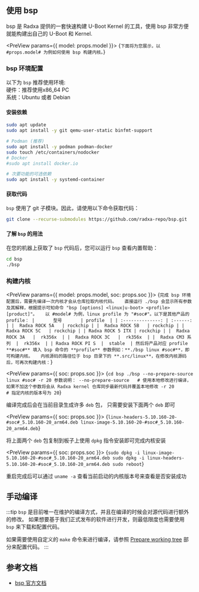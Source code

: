 
## 使用 bsp

bsp 是 Radxa 提供的一套快速构建 U-Boot Kernel 的工具，使用 bsp 非常方便就能构建出自己的 U-Boot 和 Kernel.

<PreView params={{ model: props.model }}>
  {`
    下面将为您展示，以 #props.model# 为例如何使用 bsp 构建内核。
`}
</PreView>

### bsp 环境配置

以下为 `bsp` 推荐使用环境:  
硬件：推荐使用x86_64 PC  
系统：Ubuntu 或者 Debian

#### 安装依赖

```bash
sudo apt update
sudo apt install -y git qemu-user-static binfmt-support

# Podman (推荐)
sudo apt install -y podman podman-docker
sudo touch /etc/containers/nodocker
# Docker
#sudo apt install docker.io

# 次要功能的可选依赖
sudo apt install -y systemd-container
```

#### 获取代码

`bsp` 使用了 git 子模块。因此，请使用以下命令获取代码：

```bash
git clone --recurse-submodules https://github.com/radxa-repo/bsp.git
```

#### 了解 `bsp` 的用法

在您的机器上获取了 `bsp` 代码后，您可以运行 `bsp` 查看内置帮助：

```bash
cd bsp
./bsp
```

### 构建内核

<PreView params={{ model: props.model, soc: props.soc }}>
  {`
完成 bsp 环境配置后，需要先编译一次内核才会从仓库拉取内核代码。  
直接运行 ./bsp 会显示所有参数及其解释，根据提示可知命令 "bsp [options] <linux|u-boot> <profile> [product]"。  
以 #model# 为例，linux profile 为 "#soc#"。以下是其他产品的 profile：
|       型号       | profile  |
| :--------------: | :------: |
|  Radxa ROCK 5A   | rockchip |
|  Radxa ROCK 5B   | rockchip |
|  Radxa ROCK 5C   | rockchip |
| Radxa ROCK 5 ITX | rockchip |
|  Radxa ROCK 3A   |  rk356x  |
|  Radxa ROCK 3C   |  rk356x  |
|  Radxa CM3 系列  |  rk356x  |
| Radxa ROCK PI S  |  stable  |
然后将产品对应 profile **#soc#** 填入 bsp 命令的 **profile** 参数例如：**./bsp linux #soc#**，即可构建内核。  
内核源码的路径位于 bsp 目录下的 **.src/linux**，在修改内核源码后，可再次构建内核：
`}
</PreView>

<PreView params={{ soc: props.soc }}>
  {`
    cd bsp
    ./bsp --no-prepare-source linux #soc# -r 20
    参数说明：
    --no-prepare-source   # 使用本地修改进行编译，如果不加这个参数将会从 Radxa kernel 仓库同步最新代码并覆盖本地修改
    -r 20                 # 指定内核的版本号为 20
`}
</PreView>

编译完成后会在当前目录生成许多 `deb` 包， 只需要安装下面两个 `deb` 即可

<PreView params={{ soc: props.soc }}>
  {`
    linux-headers-5.10.160-20-#soc#_5.10.160-20_arm64.deb
    linux-image-5.10.160-20-#soc#_5.10.160-20_arm64.deb
`}
</PreView>

将上面两个 `deb` 包复制到板子上使用 `dpkg` 指令安装即可完成内核安装

<PreView params={{ soc: props.soc }}>
  {`
    sudo dpkg -i linux-image-5.10.160-20-#soc#_5.10.160-20_arm64.deb
    sudo dpkg -i linux-headers-5.10.160-20-#soc#_5.10.160-20_arm64.deb
    sudo reboot
`}
</PreView>

重启完成后可以通过 `uname -a` 查看当前启动的内核版本号来查看是否安装成功

## 手动编译

:::tip
`bsp` 是目前唯一在维护的编译方式，并且在编译的时候会对源代码进行额外的修改。
如果想要基于我们正式发布的软件进行开发，则最低限度也需要使用 `bsp` 来下载和配置代码。

如果需要使用自定义的 `make` 命令来进行编译，请参照 [Prepare working tree](https://radxa-repo.github.io/bsp/dev_flow.html#prepare-working-tree) 部分来配置代码。
:::

## 参考文档

- [bsp 官方文档](https://radxa-repo.github.io/bsp)
